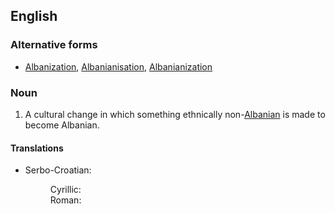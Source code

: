 ==English==
{{wikipedia}}

===Alternative forms===
* [[Albanization]], [[Albanianisation]], [[Albanianization]]

===Noun===
{{en-noun|-}}

# {{context|pejorative|lang=en}} A cultural change in which something ethnically non-[[Albanian]] is made to become Albanian.

====Translations====
{{trans-top|cultural change}}
* Serbo-Croatian:
*: Cyrillic: {{t|sh|албаниза́ција|f|sc=Cyrl}}
*: Roman: {{t|sh|albanizácija|f}}
{{trans-mid}}
{{trans-bottom}}